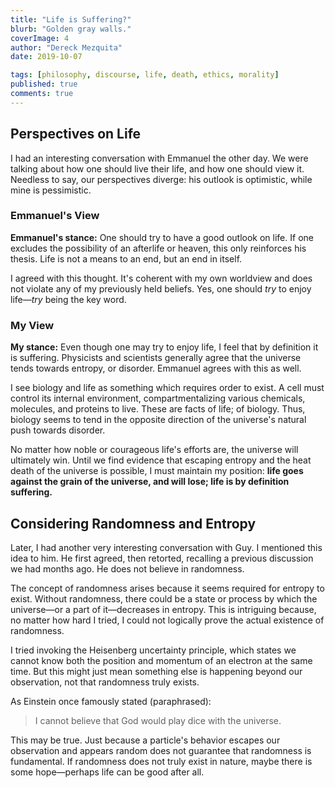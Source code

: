 ```yaml
---
title: "Life is Suffering?"
blurb: "Golden gray walls."
coverImage: 4
author: "Dereck Mezquita"
date: 2019-10-07

tags: [philosophy, discourse, life, death, ethics, morality]
published: true
comments: true
---
```


## Perspectives on Life

I had an interesting conversation with Emmanuel the other day. We were talking about how one should live their life, and how one should view it. Needless to say, our perspectives diverge: his outlook is optimistic, while mine is pessimistic.

### Emmanuel's View

**Emmanuel's stance:** One should try to have a good outlook on life. If one excludes the possibility of an afterlife or heaven, this only reinforces his thesis. Life is not a means to an end, but an end in itself.

I agreed with this thought. It's coherent with my own worldview and does not violate any of my previously held beliefs. Yes, one should *try* to enjoy life—*try* being the key word.

### My View

**My stance:** Even though one may try to enjoy life, I feel that by definition it is suffering. Physicists and scientists generally agree that the universe tends towards entropy, or disorder. Emmanuel agrees with this as well.

I see biology and life as something which requires order to exist. A cell must control its internal environment, compartmentalizing various chemicals, molecules, and proteins to live. These are facts of life; of biology. Thus, biology seems to tend in the opposite direction of the universe's natural push towards disorder.

No matter how noble or courageous life's efforts are, the universe will ultimately win. Until we find evidence that escaping entropy and the heat death of the universe is possible, I must maintain my position: **life goes against the grain of the universe, and will lose; life is by definition suffering.**

## Considering Randomness and Entropy

Later, I had another very interesting conversation with Guy. I mentioned this idea to him. He first agreed, then retorted, recalling a previous discussion we had months ago. He does not believe in randomness.

The concept of randomness arises because it seems required for entropy to exist. Without randomness, there could be a state or process by which the universe—or a part of it—decreases in entropy. This is intriguing because, no matter how hard I tried, I could not logically prove the actual existence of randomness.

I tried invoking the Heisenberg uncertainty principle, which states we cannot know both the position and momentum of an electron at the same time. But this might just mean something else is happening beyond our observation, not that randomness truly exists.

As Einstein once famously stated (paraphrased):

<Blockquote src='Einstein'>
I cannot believe that God would play dice with the universe.
</Blockquote>

This may be true. Just because a particle's behavior escapes our observation and appears random does not guarantee that randomness is fundamental. If randomness does not truly exist in nature, maybe there is some hope—perhaps life can be good after all.